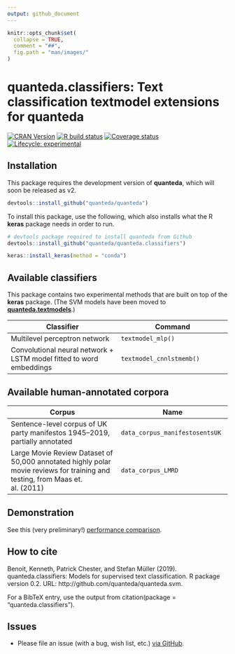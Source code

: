 ```yaml
---
output: github_document
---
```


```r
knitr::opts_chunk$set(
  collapse = TRUE,
  comment = "##",
  fig.path = "man/images/"
)
```

# quanteda.classifiers: Text classification textmodel extensions for quanteda

[![CRAN Version](https://www.r-pkg.org/badges/version/quanteda.classifiers)](https://CRAN.R-project.org/package=quanteda.classifiers)
[![R build status](https://github.com/quanteda/quanteda.classifiers/workflows/R-CMD-check/badge.svg)](https://github.com/quanteda/quanteda.classifiers/actions)
[![Coverage status](https://codecov.io/gh/quanteda/quanteda.classifiers/branch/master/graph/badge.svg)](https://codecov.io/github/quanteda/quanteda.classifiers?branch=master)
[![Lifecycle: experimental](https://img.shields.io/badge/lifecycle-experimental-orange.svg)](https://www.tidyverse.org/lifecycle/#experimental)


## Installation

This package requires the development version of **quanteda**, which will soon be released as v2.
```r
devtools::install_github("quanteda/quanteda") 
```

To install this package, use the following, which also installs what the R **keras** package needs in order to run.
```r
# devtools package required to install quanteda from Github 
devtools::install_github("quanteda/quanteda.classifiers") 

keras::install_keras(method = "conda")
```

## Available classifiers

This package contains two experimental methods that are built on top of the **keras** package.  (The SVM models have been moved to [**quanteda.textmodels**](https://github.com/quanteda/quanteda.textmodels).)

Classifier | Command
--|--
Multilevel perceptron network | `textmodel_mlp()`
Convolutional neural network + LSTM model fitted to word embeddings | `textmodel_cnnlstmemb()`

## Available human-annotated corpora

Corpus | Name
--|--
Sentence-level corpus of UK party manifestos 1945–2019, partially annotated | `data_corpus_manifestosentsUK`
Large Movie Review Dataset of 50,000 annotated highly polar movie reviews for training and testing, from Maas et. al. (2011) | `data_corpus_LMRD`

## Demonstration

See this (very preliminary!) [performance comparison](https://htmlpreview.github.io/?https://github.com/quanteda/quanteda.classifiers/blob/master/tests/misc/test-LMRD.nb.html).


## How to cite

Benoit, Kenneth, Patrick Chester, and Stefan Müller (2019). quanteda.classifiers: Models for supervised text classification. R package version 0.2. URL: http://github.com/quanteda/quanteda.svm.

For a BibTeX entry, use the output from citation(package = "quanteda.classifiers").

## Issues

*  Please file an issue (with a bug, wish list, etc.) [via GitHub](https://github.com/quanteda/quanteda.classifiers/issues).

